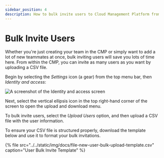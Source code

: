 ```yaml
---
sidebar_position: 4
description: How to bulk invite users to Cloud Management Platform from CSV
---
```


# Bulk Invite Users

Whether you're just creating your team in the CMP or simply want to add a lot of new teammates at once, bulk inviting users will save you lots of time here. From within the CMP, you can invite as many users as you want by uploading a CSV file.

Begin by selecting the _Settings_ icon (a gear) from the top menu bar, then _Identity and access_:

![A screenshot of the _Identity and access_ screen](../../static/img/docs/cmp-iam-screen.png)

Next, select the vertical ellipsis icon in the top right-hand corner of the screen to open the upload and download menu.

To bulk invite users, select the _Upload Users_ option, and then upload a CSV file with the user information.

To ensure your CSV file is structured properly, download the template below and use it to format your bulk invitations.

{% file src="../../static/img/docs/file-new-user-bulk-upload-template.csv" caption="User Bulk Invite Template" %}
